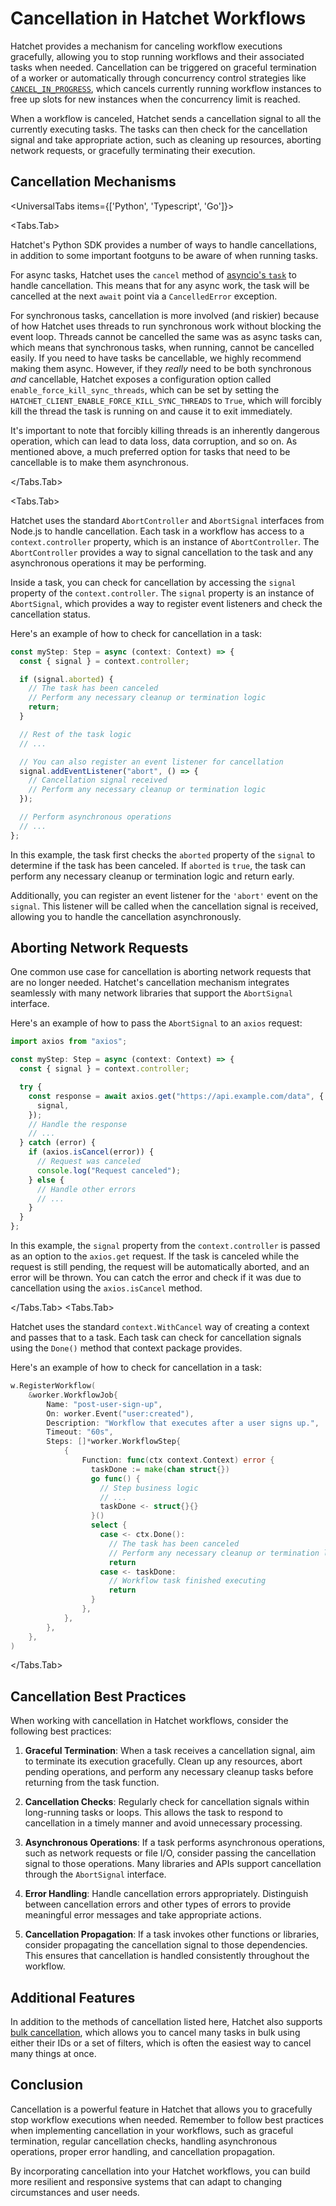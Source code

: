 
# Cancellation in Hatchet Workflows

Hatchet provides a mechanism for canceling workflow executions gracefully, allowing you to stop running workflows and their associated tasks when needed. Cancellation can be triggered on graceful termination of a worker or automatically through concurrency control strategies like [`CANCEL_IN_PROGRESS`](./concurrency.mdx#cancel_in_progress), which cancels currently running workflow instances to free up slots for new instances when the concurrency limit is reached.

When a workflow is canceled, Hatchet sends a cancellation signal to all the currently executing tasks. The tasks can then check for the cancellation signal and take appropriate action, such as cleaning up resources, aborting network requests, or gracefully terminating their execution.

## Cancellation Mechanisms

<UniversalTabs items={['Python', 'Typescript', 'Go']}>

<Tabs.Tab>

Hatchet's Python SDK provides a number of ways to handle cancellations, in addition to some important footguns to be aware of when running tasks.

For async tasks, Hatchet uses the `cancel` method of [asyncio's `task`](https://docs.python.org/3/library/asyncio-task.html#task-cancellation) to handle cancellation. This means that for any async work, the task will be cancelled at the next `await` point via a `CancelledError` exception.

For synchronous tasks, cancellation is more involved (and riskier) because of how Hatchet uses threads to run synchronous work without blocking the event loop. Threads cannot be cancelled the same was as async tasks can, which means that synchronous tasks, when running, cannot be cancelled easily. If you need to have tasks be cancellable, we highly recommend making them async. However, if they _really_ need to be both synchronous _and_ cancellable, Hatchet exposes a configuration option called `enable_force_kill_sync_threads`, which can be set by setting the `HATCHET_CLIENT_ENABLE_FORCE_KILL_SYNC_THREADS` to `True`, which will forcibly kill the thread the task is running on and cause it to exit immediately.

<Callout type="warning" emoji="⚠️">
  It's important to note that forcibly killing threads is an inherently
  dangerous operation, which can lead to data loss, data corruption, and so on.
  As mentioned above, a much preferred option for tasks that need to be
  cancellable is to make them asynchronous.
</Callout>

</Tabs.Tab>

<Tabs.Tab>

Hatchet uses the standard `AbortController` and `AbortSignal` interfaces from Node.js to handle cancellation. Each task in a workflow has access to a `context.controller` property, which is an instance of `AbortController`. The `AbortController` provides a way to signal cancellation to the task and any asynchronous operations it may be performing.

Inside a task, you can check for cancellation by accessing the `signal` property of the `context.controller`. The `signal` property is an instance of `AbortSignal`, which provides a way to register event listeners and check the cancellation status.

Here's an example of how to check for cancellation in a task:

```typescript
const myStep: Step = async (context: Context) => {
  const { signal } = context.controller;

  if (signal.aborted) {
    // The task has been canceled
    // Perform any necessary cleanup or termination logic
    return;
  }

  // Rest of the task logic
  // ...

  // You can also register an event listener for cancellation
  signal.addEventListener("abort", () => {
    // Cancellation signal received
    // Perform any necessary cleanup or termination logic
  });

  // Perform asynchronous operations
  // ...
};
```

In this example, the task first checks the `aborted` property of the `signal` to determine if the task has been canceled. If `aborted` is `true`, the task can perform any necessary cleanup or termination logic and return early.

Additionally, you can register an event listener for the `'abort'` event on the `signal`. This listener will be called when the cancellation signal is received, allowing you to handle the cancellation asynchronously.

## Aborting Network Requests

One common use case for cancellation is aborting network requests that are no longer needed. Hatchet's cancellation mechanism integrates seamlessly with many network libraries that support the `AbortSignal` interface.

Here's an example of how to pass the `AbortSignal` to an `axios` request:

```typescript
import axios from "axios";

const myStep: Step = async (context: Context) => {
  const { signal } = context.controller;

  try {
    const response = await axios.get("https://api.example.com/data", {
      signal,
    });
    // Handle the response
    // ...
  } catch (error) {
    if (axios.isCancel(error)) {
      // Request was canceled
      console.log("Request canceled");
    } else {
      // Handle other errors
      // ...
    }
  }
};
```

In this example, the `signal` property from the `context.controller` is passed as an option to the `axios.get` request. If the task is canceled while the request is still pending, the request will be automatically aborted, and an error will be thrown. You can catch the error and check if it was due to cancellation using the `axios.isCancel` method.

</Tabs.Tab>
<Tabs.Tab>

Hatchet uses the standard `context.WithCancel` way of creating a context and passes that to a task. Each task can check for cancellation signals using the `Done()` method that context package provides.

Here's an example of how to check for cancellation in a task:

```go
w.RegisterWorkflow(
    &worker.WorkflowJob{
        Name: "post-user-sign-up",
        On: worker.Event("user:created"),
        Description: "Workflow that executes after a user signs up.",
        Timeout: "60s",
        Steps: []*worker.WorkflowStep{
            {
                Function: func(ctx context.Context) error {
                  taskDone := make(chan struct{})
                  go func() {
                    // Step business logic
                    // ...
                    taskDone <- struct{}{}
                  }()
                  select {
                    case <- ctx.Done():
                      // The task has been canceled
                      // Perform any necessary cleanup or termination logic
                      return
                    case <- taskDone:
                      // Workflow task finished executing
                      return
                  }
                },
            },
        },
    },
)
```

</Tabs.Tab>
</UniversalTabs>

## Cancellation Best Practices

When working with cancellation in Hatchet workflows, consider the following best practices:

1. **Graceful Termination**: When a task receives a cancellation signal, aim to terminate its execution gracefully. Clean up any resources, abort pending operations, and perform any necessary cleanup tasks before returning from the task function.

2. **Cancellation Checks**: Regularly check for cancellation signals within long-running tasks or loops. This allows the task to respond to cancellation in a timely manner and avoid unnecessary processing.

3. **Asynchronous Operations**: If a task performs asynchronous operations, such as network requests or file I/O, consider passing the cancellation signal to those operations. Many libraries and APIs support cancellation through the `AbortSignal` interface.

4. **Error Handling**: Handle cancellation errors appropriately. Distinguish between cancellation errors and other types of errors to provide meaningful error messages and take appropriate actions.

5. **Cancellation Propagation**: If a task invokes other functions or libraries, consider propagating the cancellation signal to those dependencies. This ensures that cancellation is handled consistently throughout the workflow.

## Additional Features

In addition to the methods of cancellation listed here, Hatchet also supports [bulk cancellation](./bulk-retries-and-cancellations.mdx), which allows you to cancel many tasks in bulk using either their IDs or a set of filters, which is often the easiest way to cancel many things at once.

## Conclusion

Cancellation is a powerful feature in Hatchet that allows you to gracefully stop workflow executions when needed. Remember to follow best practices when implementing cancellation in your workflows, such as graceful termination, regular cancellation checks, handling asynchronous operations, proper error handling, and cancellation propagation.

By incorporating cancellation into your Hatchet workflows, you can build more resilient and responsive systems that can adapt to changing circumstances and user needs.

